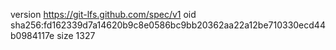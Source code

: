 version https://git-lfs.github.com/spec/v1
oid sha256:fd162339d7a14620b9c8e0586bc9bb20362aa22a12be710330ecd44b0984117e
size 1327
